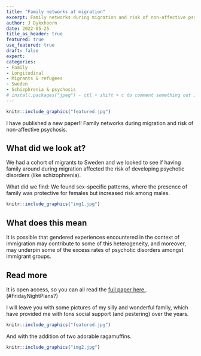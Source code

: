 ---
title: "Family networks at migration"
excerpt: Family networks during migration and risk of non-affective psychosis. 
author: J Dykxhoorn
date: 2022-05-25
title_as_header: true
featured: true
use_featured: true
draft: false
expert: 
categories: 
- Family 
- Longitudinal
- Migrants & refugees
- Sweden
- Schizphrenia & psychosis
# install.packages("jpeg") - ctl + shift + c to comment something out inside of the ``` r sections
---

```{r, echo=FALSE, out.width="90%", fig.cap="", fig.align='centre'}
knitr::include_graphics("featured.jpg")
```

I have published a new paper!! Family networks during migration and risk of non-affective psychosis.

## What did we look at?

We had a cohort of migrants to Sweden and we looked to see if having family around during migration affected the risk of developing psychotic disorders (like schizophrenia).

What did we find: We found sex-specific patterns, where the presence of family was protective for females but increased risk among males.

```{r, echo=FALSE, out.width="75%", fig.cap="", fig.align='centre'}
knitr::include_graphics("img1.jpg")
```

## What does this mean

It is possible that gendered experiences encountered in the context of immigration may contribute to some of this heterogeneity, and moreover, may underpin some of the excess rates of psychotic disorders amongst immigrant groups.

## Read more

It is open access, so you can all read the [full paper here.](https://www.sciencedirect.com/science/article/pii/S0920996419300477#f0010). (#FridayNightPlans?)

I will leave you with some pictures of my silly and wonderful family, which have provided me with tons social support (and pestering) over the years.

```{r, echo=FALSE, outj.width="90%", fig.cap="", fig.align='centre'}
knitr::include_graphics("featured.jpg")
```

And with the addition of two adorable ragamuffins.

```{r, echo=FALSE, out.width="90%", fig.cap="", fig.align='centre'}
knitr::include_graphics("img2.jpg")
```
